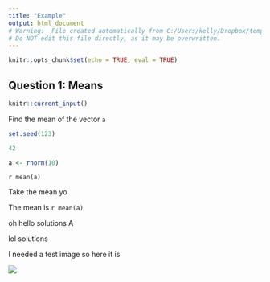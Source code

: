 ```yaml
---
title: "Example"
output: html_document
# Warning:  File created automatically from C:/Users/kelly/Dropbox/templar/dev/test.Rmd
# Do NOT edit this file directly, as it may be overwritten.
---
```


```r
knitr::opts_chunk$set(echo = TRUE, eval = TRUE)
```

## Question 1: Means

```r
knitr::current_input()
```

Find the mean of the vector `a`

```r
set.seed(123)
```


```r
42
```

```r
a <- rnorm(10)
```


`r mean(a)`


Take the mean yo


The mean is `r mean(a)`


oh hello solutions A


lol solutions


I needed a test image so here it is

![](C:/Users/kelly/Dropbox/templar/dev/karl_moustache.jpg)
